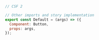 ```js
// CSF 2

// Other imports and story implementation
export const Default = (args) => ({
  Component: Button,
  props: args,
});
```
